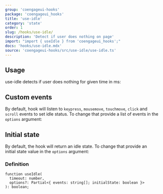 ```yaml
---
group: 'coengageui-hooks'
package: 'coengageui_hooks'
title: 'use-idle'
category: 'state'
order: 1
slug: /hooks/use-idle/
description: 'Detect if user does nothing on page'
import: "import { useIdle } from 'coengageui_hooks';"
docs: 'hooks/use-idle.mdx'
source: 'coengageui-hooks/src/use-idle/use-idle.ts'
---
```



## Usage

use-idle detects if user does nothing for given time in ms:

<Demo data={HooksDemos.useIdleDemo} />

## Custom events

By default, hook will listen to `keypress`, `mousemove`, `touchmove`, `click` and `scroll` events to set idle status.
To change that provide a list of events in the `options` argument:

<Demo data={HooksDemos.useIdleEvents} />

## Initial state

By default, the hook will return an idle state.
To change that provide an initial state value in the `options` argument:

<Demo data={HooksDemos.useIdleInitialState} />

### Definition

```tsx
function useIdle(
  timeout: number,
  options?: Partial<{ events: string[]; initialState: boolean }>
): boolean;
```
